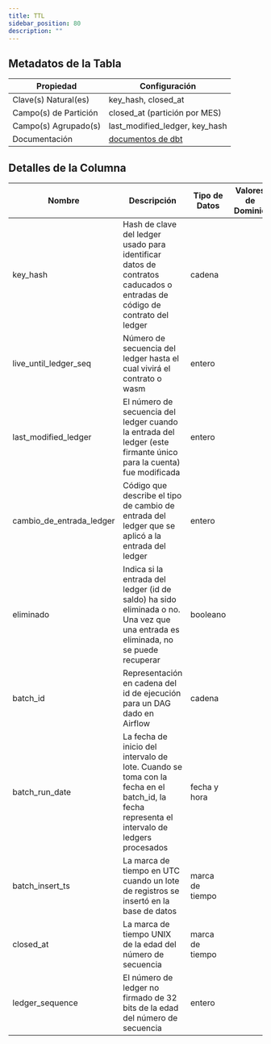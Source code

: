 ```yaml
---
title: TTL
sidebar_position: 80
description: ""
---
```


<div className="scoped-data-dictionary-table">

## Metadatos de la Tabla

| Propiedad             | Configuración                                                                                               |
| --------------------- | ----------------------------------------------------------------------------------------------------------- |
| Clave(s) Natural(es)  | key_hash, closed_at                                                                                         |
| Campo(s) de Partición | closed_at (partición por MES)                                                                               |
| Campo(s) Agrupado(s)  | last_modified_ledger, key_hash                                                                              |
| Documentación         | [documentos de dbt](http://www.stellar-dbt-docs.com/#!/source/source.stellar_dbt_public.crypto_stellar.ttl) |

## Detalles de la Columna

| Nombre                   | Descripción                                                                                                                                  | Tipo de Datos   | Valores de Dominio | ¿Requerido? | Notas |
| ------------------------ | -------------------------------------------------------------------------------------------------------------------------------------------- | --------------- | ------------------ | ----------- | ----- |
| key_hash                 | Hash de clave del ledger usado para identificar datos de contratos caducados o entradas de código de contrato del ledger                     | cadena          |                    | Sí          |       |
| live_until_ledger_seq    | Número de secuencia del ledger hasta el cual vivirá el contrato o wasm                                                                       | entero          |                    | Sí          |       |
| last_modified_ledger     | El número de secuencia del ledger cuando la entrada del ledger (este firmante único para la cuenta) fue modificada                           | entero          |                    | Sí          |       |
| cambio_de_entrada_ledger | Código que describe el tipo de cambio de entrada del ledger que se aplicó a la entrada del ledger                                            | entero          |                    | Sí          |       |
| eliminado                | Indica si la entrada del ledger (id de saldo) ha sido eliminada o no. Una vez que una entrada es eliminada, no se puede recuperar            | booleano        |                    | Sí          |       |
| batch_id                 | Representación en cadena del id de ejecución para un DAG dado en Airflow                                                                     | cadena          |                    | Sí          |       |
| batch_run_date           | La fecha de inicio del intervalo de lote. Cuando se toma con la fecha en el batch_id, la fecha representa el intervalo de ledgers procesados | fecha y hora    |                    | Sí          |       |
| batch_insert_ts          | La marca de tiempo en UTC cuando un lote de registros se insertó en la base de datos                                                         | marca de tiempo |                    | Sí          |       |
| closed_at                | La marca de tiempo UNIX de la edad del número de secuencia                                                                                   | marca de tiempo |                    | Sí          |       |
| ledger_sequence          | El número de ledger no firmado de 32 bits de la edad del número de secuencia                                                                 | entero          |                    | Sí          |       |

</div>
